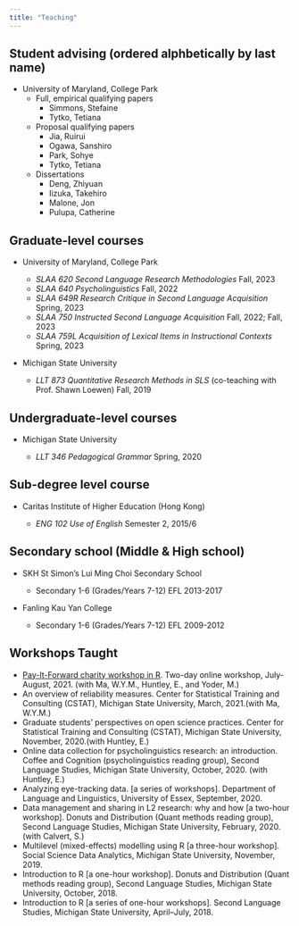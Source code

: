 ```yaml
---
title: "Teaching"
---
```


## Student advising (ordered alphbetically by last name)
* University of Maryland, College Park
  + Full, empirical qualifying papers 
      + Simmons, Stefaine
      + Tytko, Tetiana
    
  + Proposal qualifying papers
      + Jia, Ruirui
      + Ogawa, Sanshiro
      + Park, Sohye
      + Tytko, Tetiana
    
  + Dissertations 
    + Deng, Zhiyuan
    + Iizuka, Takehiro
    + Malone, Jon
    + Pulupa, Catherine
    
## Graduate-level courses

* University of Maryland, College Park

  + *SLAA 620 Second Language Research Methodologies* Fall, 2023
  + *SLAA 640 Psycholinguistics* Fall, 2022
  + *SLAA 649R Research Critique in Second Language Acquisition* Spring, 2023
  + *SLAA 750 Instructed Second Language Acquisition* Fall, 2022; Fall, 2023
  + *SLAA 759L Acquisition of Lexical Items in Instructional Contexts* Spring, 2023 

* Michigan State University

  +  *LLT 873 Quantitative Research Methods in SLS* (co-teaching with Prof. Shawn Loewen) Fall, 2019

## Undergraduate-level courses

* Michigan State University

  +  *LLT 346 Pedagogical Grammar* Spring, 2020

## Sub-degree level course

* Caritas Institute of Higher Education (Hong Kong)

  +  *ENG 102 Use of English* Semester 2, 2015/6

## Secondary school (Middle & High school)

* SKH St Simon’s Lui Ming Choi Secondary School

  +  Secondary 1-6 (Grades/Years 7-12) EFL 2013-2017

* Fanling Kau Yan College

  +  Secondary 1-6 (Grades/Years 7-12) EFL 2009-2012
  
## Workshops Taught
  * [Pay-It-Forward charity workshop in R](https://bronson-hui.github.io/payitforwardworkshops/index.html). Two-day online workshop, July-August, 2021. (with Ma, W.Y.M., Huntley, E., and Yoder, M.)
  * An overview of reliability measures. Center for Statistical Training and Consulting (CSTAT), Michigan State University, March, 2021.(with Ma, W.Y.M.)
  * Graduate students’ perspectives on open science practices. Center for Statistical Training and Consulting (CSTAT), Michigan State University, November, 2020.(with Huntley, E.)
  *  Online data collection for psycholinguistics research: an introduction. Coffee and Cognition (psycholinguistics reading group), Second Language Studies, Michigan State University, October, 2020. (with Huntley, E.)
  * Analyzing eye-tracking data. [a series of workshops]. Department of Language and Linguistics, University of Essex, September, 2020. 
  * Data management and sharing in L2 research: why and how [a two-hour workshop]. Donuts and Distribution (Quant methods reading group), Second Language Studies, Michigan State University, February, 2020. (with Calvert, S.)
  * Multilevel (mixed-effects) modelling using R [a three-hour workshop]. Social Science Data Analytics, Michigan State University, November, 2019.
  * Introduction to R [a one-hour workshop]. Donuts and Distribution (Quant methods reading group), Second Language Studies, Michigan State University, October, 2018.
  * Introduction to R [a series of one-hour workshops]. Second Language Studies, Michigan State University, April–July, 2018. 
